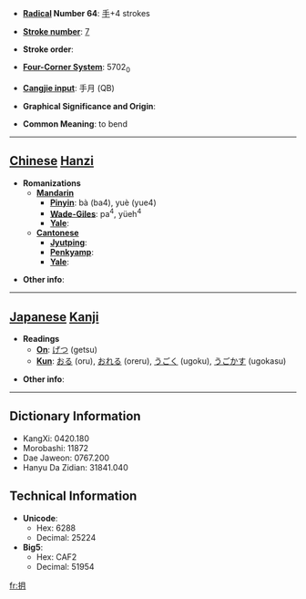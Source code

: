 * '''[[Wiktionary:Chinese radical index| Radical]] Number 64''': [[Wiktionary:Chinese radical index 手|手]]+4 strokes

* '''[[Wiktionary:Chinese total strokes index|Stroke number]]''': [[Wiktionary:Chinese total strokes index 7|7]]

* '''Stroke order''': 

* '''[[Wiktionary:Chinese four corner index|Four-Corner System]]''': 5702<sub>0</sub>

* '''[[Wiktionary:Chinese Cangjie index|Cangjie input]]''': 手月 (QB)

* '''Graphical Significance and Origin''': 

* '''Common Meaning''': to bend

----

== [[Chinese]] [[Hanzi]] ==

* '''Romanizations'''
** '''[[Mandarin]]'''
*** '''[[Pinyin]]''': bà (ba4), yuè (yue4)
*** '''[[Wade-Giles]]''': pa<sup>4</sup>, yüeh<sup>4</sup>
*** '''[[Yale]]''': 
** '''[[Cantonese]]'''
*** '''[[Jyutping]]''':
*** '''[[Penkyamp]]''': 
*** '''[[Yale]]''': 

* '''Other info''': 

----

== [[Japanese]] [[Kanji]] ==

* '''Readings'''
** '''[[On]]''': [[げつ]] (getsu)
** '''[[Kun]]''': [[おる]] (oru), [[おれる]] (oreru), [[うごく]] (ugoku), [[うごかす]] (ugokasu)

* '''Other info''':  

----

== Dictionary Information ==

* KangXi: 0420.180
* Morobashi: 11872
* Dae Jaweon: 0767.200
* Hanyu Da Zidian: 31841.040

== Technical Information ==

* '''Unicode''':
** Hex: 6288
** Decimal: 25224
* '''Big5''':
** Hex: CAF2
** Decimal: 51954

[[fr:抈]]